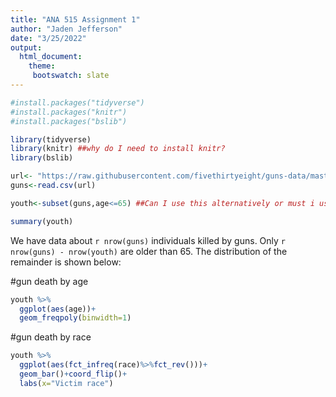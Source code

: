 ---
title: "ANA 515 Assignment 1"
author: "Jaden Jefferson"
date: "3/25/2022"
output: 
  html_document:
    theme:
     bootswatch: slate
---

```{r setup, include=FALSE}

#install.packages("tidyverse")
#install.packages("knitr")
#install.packages("bslib")
```
```{r, include=FALSE}
library(tidyverse)
library(knitr) ##why do I need to install knitr?
library(bslib)

url<- "https://raw.githubusercontent.com/fivethirtyeight/guns-data/master/full_data.csv"
guns<-read.csv(url)
```

```{r, include=FALSE}
youth<-subset(guns,age<=65) ##Can I use this alternatively or must i use the example
```

```{r, include=FALSE}
summary(youth)
```


We have data about `r nrow(guns)` individuals killed by guns. Only `r nrow(guns) - nrow(youth)` are older than 65. The distribution of the remainder is shown below: 

#gun death by age

```{r youth-dist, echo=FALSE}

youth %>%
  ggplot(aes(age))+
  geom_freqpoly(binwidth=1)
```

#gun death by race

```{r race-dist,echo=FALSE}

youth %>%
  ggplot(aes(fct_infreq(race)%>%fct_rev()))+
  geom_bar()+coord_flip()+
  labs(x="Victim race")
```